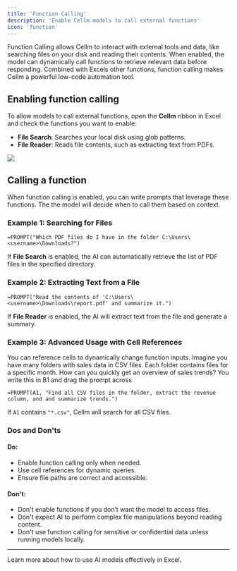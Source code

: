 ```yaml
---
title: 'Function Calling'
description: 'Enable Cellm models to call external functions'
icon: 'function'
---
```


Function Calling allows Cellm to interact with external tools and data, like searching files on your disk and reading their contents. When enabled, the model can dynamically call functions to retrieve relevant data before responding. Combined with Excels other functions, function calling makes Cellm a powerful low-code automation tool.

## Enabling function calling
To allow models to call external functions, open the **Cellm** ribbon in Excel and check the functions you want to enable:

- **File Search**: Searches your local disk using glob patterns.
- **File Reader**: Reads file contents, such as extracting text from PDFs.

<Frame>
  <img src="https://getcellm.com/docs/images/usage/functions.png" />
</Frame>

## Calling a function
When function calling is enabled, you can write prompts that leverage these functions. The the model will decide when to call them based on context.

### Example 1: Searching for Files

```excel
=PROMPT("Which PDF files do I have in the folder C:\Users\<username>\Downloads?")
```
If **File Search** is enabled, the AI can automatically retrieve the list of PDF files in the specified directory.

### Example 2: Extracting Text from a File
```excel
=PROMPT("Read the contents of 'C:\Users\<username>\Downloads\report.pdf' and summarize it.")
```
If **File Reader** is enabled, the AI will extract text from the file and generate a summary.

### Example 3: Advanced Usage with Cell References
You can reference cells to dynamically change function inputs. Imagine you have many folders with sales data in CSV files. Each folder contains files for a specific month. How can you quickly get an overview of sales trends? You write this in B1 and drag the prompt across 
```excel
=PROMPT(A1, "Find all CSV files in the folder, extract the revenue column, and and summarize trends.")
```
If `A1` contains `"*.csv"`, Cellm will search for all CSV files.

### Dos and Don'ts
#### Do:
- Enable function calling only when needed.
- Use cell references for dynamic queries.
- Ensure file paths are correct and accessible.

#### Don't:
- Don't enable functions if you don’t want the model to access files.
- Don't expect AI to perform complex file manipulations beyond reading content.
- Don't use function calling for sensitive or confidential data unless running models locally.

---
Learn more about how to use AI models effectively in Excel.



